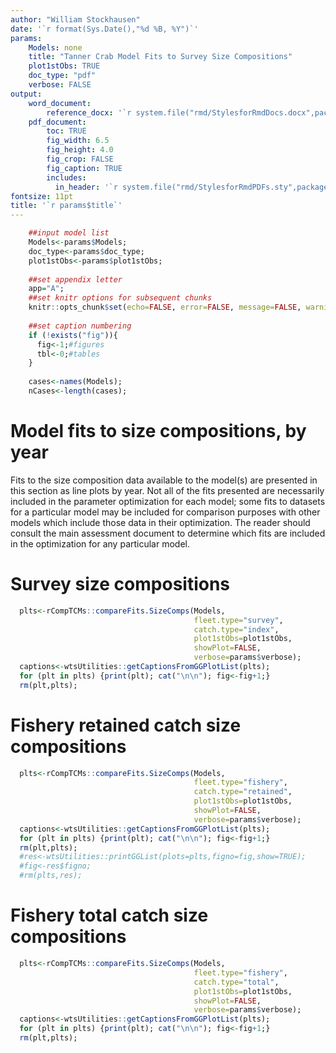 ```yaml
---
author: "William Stockhausen"
date: '`r format(Sys.Date(),"%d %B, %Y")`'
params: 
    Models: none
    title: "Tanner Crab Model Fits to Survey Size Compositions" 
    plot1stObs: TRUE
    doc_type: "pdf"
    verbose: FALSE
output: 
    word_document: 
        reference_docx: '`r system.file("rmd/StylesforRmdDocs.docx",package="wtsUtilities")`'
    pdf_document: 
        toc: TRUE
        fig_width: 6.5
        fig_height: 4.0
        fig_crop: FALSE
        fig_caption: TRUE
        includes:
          in_header: '`r system.file("rmd/StylesforRmdPDFs.sty",package="wtsUtilities")`'
fontsize: 11pt
title: '`r params$title`'
---
```


```r
    ##input model list
    Models<-params$Models;
    doc_type<-params$doc_type;
    plot1stObs<-params$plot1stObs;
    
    ##set appendix letter
    app="A";
    ##set knitr options for subsequent chunks
    knitr::opts_chunk$set(echo=FALSE, error=FALSE, message=FALSE, warning=FALSE, concordance=TRUE, fig.width=6.5, fig.height=3.5, dpi=300)
    
    ##set caption numbering
    if (!exists("fig")){
      fig<-1;#figures
      tbl<-0;#tables
    }
    
    cases<-names(Models);
    nCases<-length(cases);
```

# Model fits to size compositions, by year
Fits to the size composition data available to the model(s) are presented in this section as line plots by year. Not all of the fits presented are necessarily included in the parameter optimization for each model; some fits to datasets for a particular model may be included for comparison purposes with other models which include those data in their optimization. The reader should consult the main assessment document to determine which fits are included in the optimization for any particular model.

# Survey size compositions

```r
  plts<-rCompTCMs::compareFits.SizeComps(Models,
                                         fleet.type="survey",
                                         catch.type="index",
                                         plot1stObs=plot1stObs,
                                         showPlot=FALSE,
                                         verbose=params$verbose);
  captions<-wtsUtilities::getCaptionsFromGGPlotList(plts);
  for (plt in plts) {print(plt); cat("\n\n"); fig<-fig+1;}
  rm(plt,plts);
```

\FloatBarrier

\clearpage

# Fishery retained catch size compositions

```r
  plts<-rCompTCMs::compareFits.SizeComps(Models,
                                         fleet.type="fishery",
                                         catch.type="retained",
                                         plot1stObs=plot1stObs,
                                         showPlot=FALSE,
                                         verbose=params$verbose);
  captions<-wtsUtilities::getCaptionsFromGGPlotList(plts);
  for (plt in plts) {print(plt); cat("\n\n"); fig<-fig+1;}
  rm(plt,plts);
  #res<-wtsUtilities::printGGList(plots=plts,figno=fig,show=TRUE);
  #fig<-res$figno;
  #rm(plts,res);
```

\FloatBarrier

\clearpage

# Fishery total catch size compositions

```r
  plts<-rCompTCMs::compareFits.SizeComps(Models,
                                         fleet.type="fishery",
                                         catch.type="total",
                                         plot1stObs=plot1stObs,
                                         showPlot=FALSE,
                                         verbose=params$verbose);
  captions<-wtsUtilities::getCaptionsFromGGPlotList(plts);
  for (plt in plts) {print(plt); cat("\n\n"); fig<-fig+1;}
  rm(plt,plts);
```

\FloatBarrier
